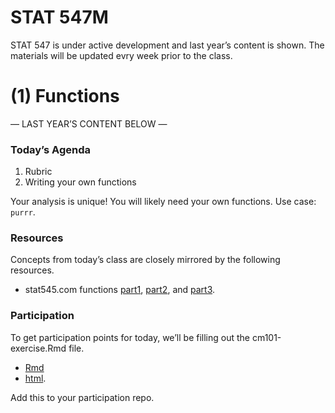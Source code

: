# STAT 547M {-}

STAT 547 is under active development and last year’s content is shown. The materials will be updated evry week prior to the class.

# (1) Functions

--- LAST YEAR'S CONTENT BELOW ---

### Today's Agenda

1. Rubric
2. Writing your own functions

Your analysis is unique! You will likely need your own functions. Use case: `purrr`.

### Resources

Concepts from today's class are closely mirrored by the following resources.

- stat545.com functions [part1](http://stat545.com/block011_write-your-own-function-01.html), [part2](http://stat545.com/block011_write-your-own-function-02.html), and [part3](http://stat545.com/block011_write-your-own-function-03.html).

### Participation

To get participation points for today, we'll be filling out the cm101-exercise.Rmd file.

- [Rmd](https://github.com/STAT545-UBC/Classroom/blob/master/tutorials/cm101-exercise.Rmd)
- [html](http://stat545.com/Classroom/notes/cm101-exercise.nb.html).

Add this to your participation repo. 
